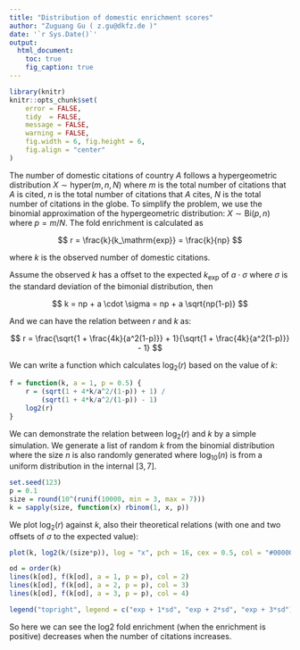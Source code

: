 ```yaml
---
title: "Distribution of domestic enrichment scores"
author: "Zuguang Gu ( z.gu@dkfz.de )"
date: '`r Sys.Date()`'
output: 
  html_document:
    toc: true
    fig_caption: true
---
```


```r
library(knitr)
knitr::opts_chunk$set(
    error = FALSE,
    tidy  = FALSE,
    message = FALSE,
    warning = FALSE,
    fig.width = 6, fig.height = 6,
    fig.align = "center"
)
```


The number of domestic citations of country _A_ follows a hypergeometric distribution $X \sim \mathrm{hyper}(m, n, N)$
where $m$ is the total number of citations that _A_ is cited, $n$ is the total number of citations that _A_ cites, $N$ is the
total number of citations in the globe. To simplify the problem, we use the binomial approximation of the hypergeometric 
distribution: $X \sim \mathrm{Bi}(p, n)$ where $p = m/N$. The fold enrichment is calculated as


$$
r = \frac{k}{k_\mathrm{exp}} = \frac{k}{np}
$$

where $k$ is the observed number of domestic citations.

Assume the observed $k$ has a offset to the expected $k_\mathrm{exp}$ of $a \cdot \sigma$ where $\sigma$ is the standard deviation
of the bimonial distribution, then

$$
k = np + a \cdot \sigma = np + a \sqrt{np(1-p)}
$$

And we can have the relation between $r$ and $k$ as:

$$
r = \frac{\sqrt{1 + \frac{4k}{a^2(1-p)}} + 1}{\sqrt{1 + \frac{4k}{a^2(1-p)}} - 1}
$$

We can write a function which calculates $\log_2(r)$ based on the value of $k$:

```r
f = function(k, a = 1, p = 0.5) {
    r = (sqrt(1 + 4*k/a^2/(1-p)) + 1) /
        (sqrt(1 + 4*k/a^2/(1-p)) - 1)
    log2(r)
}
```

We can demonstrate the relation between $\log_2(r)$ and $k$ by a simple simulation. We generate a list of random $k$
from the binomial distribution where the size $n$ is also randomly generated where $\log_{10}(n)$ is from a uniform
distribution in the internal $[3, 7]$.


```r
set.seed(123)
p = 0.1
size = round(10^(runif(10000, min = 3, max = 7)))
k = sapply(size, function(x) rbinom(1, x, p))
```

We plot $\log_2(r)$ against $k$, also their theoretical relations (with one and two offsets of $\sigma$ to the expected value):

```r
plot(k, log2(k/(size*p)), log = "x", pch = 16, cex = 0.5, col = "#00000080")

od = order(k)
lines(k[od], f(k[od], a = 1, p = p), col = 2)
lines(k[od], f(k[od], a = 2, p = p), col = 3)
lines(k[od], f(k[od], a = 3, p = p), col = 4)

legend("topright", legend = c("exp + 1*sd", "exp + 2*sd", "exp + 3*sd"), lty = 1, col = 2:4)
```

So here we can see the log2 fold enrichment (when the enrichment is positive) decreases when the number of citations increases.

<br>
<br>
<br>
<br>
<br>
<br>
<br>




